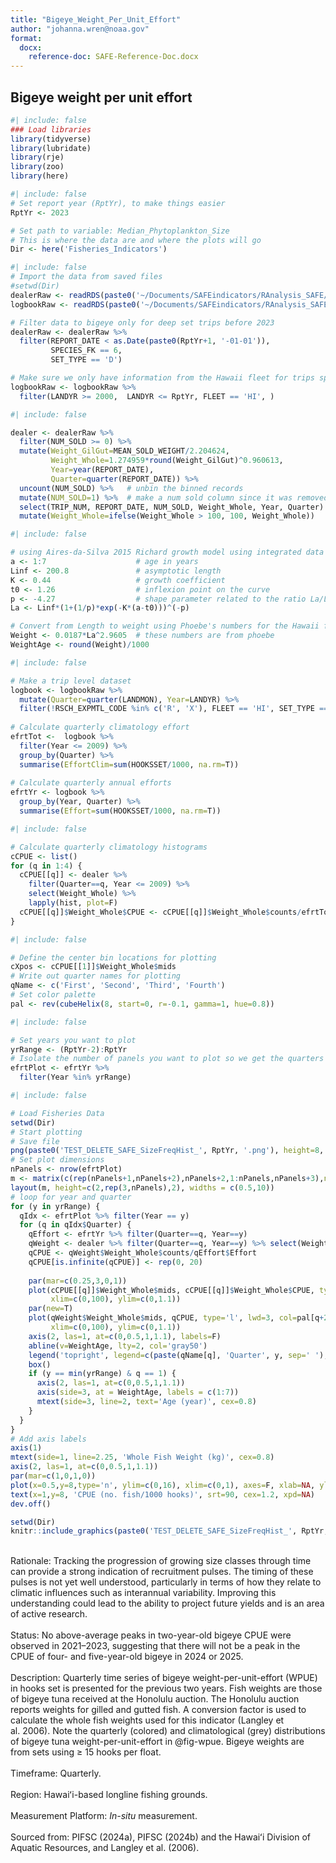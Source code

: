 ```yaml
---
title: "Bigeye_Weight_Per_Unit_Effort"
author: "johanna.wren@noaa.gov"
format:
  docx:
    reference-doc: SAFE-Reference-Doc.docx
---
```


## Bigeye weight per unit effort

```r
#| include: false
### Load libraries
library(tidyverse)
library(lubridate)
library(rje)
library(zoo)
library(here)

```

```r
#| include: false
# Set report year (RptYr), to make things easier
RptYr <- 2023

# Set path to variable: Median_Phytoplankton_Size
# This is where the data are and where the plots will go
Dir <- here('Fisheries_Indicators')
```

```{=html}
<!--
# Here we import data saved locally and filter out only bigeye tuna (coded as species 6 in the dealer dataset) for deep-set trips onlu and that we don't include trips in the current year. 
-->
```

```r
#| include: false
# Import the data from saved files
#setwd(Dir)
dealerRaw <- readRDS(paste0('~/Documents/SAFEindicators/RAnalysis_SAFE/Data/SAFE_dealer_', RptYr, '.rds'))
logbookRaw <- readRDS(paste0('~/Documents/SAFEindicators/RAnalysis_SAFE/Data/SAFE_logbook_', RptYr, '.rds'))

# Filter data to bigeye only for deep set trips before 2023
dealerRaw <- dealerRaw %>%
  filter(REPORT_DATE < as.Date(paste0(RptYr+1, '-01-01')),
         SPECIES_FK == 6, 
         SET_TYPE == 'D')

# Make sure we only have information from the Hawaii fleet for trips spanning 2000- 2023
logbookRaw <- logbookRaw %>%
  filter(LANDYR >= 2000,  LANDYR <= RptYr, FLEET == 'HI', )
```

```{=html}
<!--
# Analyze data

## Convert weights from gilld & gutted to whole fish weights

Dealer weights are reported in lbs for gilled and gutted fresh, chilled fish. Here we convert their weight to whole fish weight using a non-linear conversion from *Langley et al. 2006* table 8. 

NOTE: Dealer data comes with a conversion factor (I kept it in the raw dataset) but it's fixed and for multiple entries it's quite complicated. I opted to use the Langley conversion here rather than the standard conversion factor reported because I felt it was most consistent and a better fit. 

NOTE 2: in 2024 Removing any records of negative NUM_SOLD. Total of 28 records, all in 2023.
-->
```

```r
#| include: false

dealer <- dealerRaw %>%
  filter(NUM_SOLD >= 0) %>% 
  mutate(Weight_GilGut=MEAN_SOLD_WEIGHT/2.204624, 
         Weight_Whole=1.274959*round(Weight_GilGut)^0.960613, 
         Year=year(REPORT_DATE), 
         Quarter=quarter(REPORT_DATE)) %>%
  uncount(NUM_SOLD) %>%   # unbin the binned records
  mutate(NUM_SOLD=1) %>%  # make a num sold column since it was removed during the uncount operation
  select(TRIP_NUM, REPORT_DATE, NUM_SOLD, Weight_Whole, Year, Quarter) %>%
  mutate(Weight_Whole=ifelse(Weight_Whole > 100, 100, Weight_Whole))

```

```{=html}
<!--
## Calculate Age
This is only used to mark the dashed age lines in the figure

Here we calculate the age of fish from the weight. First we use a Richards growth parameterization from an intergrated analysis in Aires-da-Silva et al. 2015 getting an length from age information:

$$L_a=L_\infty(1+\frac{1}{p}e^{-K(a-t_0)})^{-p}$$
where $L_\infty$ is the asymptotic length, $K$ is the growth coefficient, $t_0$ is the inflection point on the curve, and $p$ is the shape parameter related to the ratio $L_a/L_\infty$

Then we convert the length given from the growth equation above to a weight using data from Phoebe that she derived based on the Hawaii deep-set fishery. 
-->
```

```r
#| include: false

# using Aires-da-Silva 2015 Richard growth model using integrated data
a <- 1:7                    # age in years
Linf <- 200.8               # asymptotic length
K <- 0.44                   # growth coefficient
t0 <- 1.26                  # inflexion point on the curve
p <- -4.27                  # shape parameter related to the ratio La/Linf
La <- Linf*(1+(1/p)*exp(-K*(a-t0)))^(-p)

# Convert from Length to weight using Phoebe's numbers for the Hawaii fishery
Weight <- 0.0187*La^2.9605  # these numbers are from phoebe
WeightAge <- round(Weight)/1000
```

```{=html}
<!--
## Calculate effort
Calculating both climatological quarterly efforts and annual quarter efforts.
-->
```

```r
#| include: false

# Make a trip level dataset
logbook <- logbookRaw %>% 
  mutate(Quarter=quarter(LANDMON), Year=LANDYR) %>%
  filter(!RSCH_EXPMTL_CODE %in% c('R', 'X'), FLEET == 'HI', SET_TYPE == 'D')
  
# Calculate quarterly climatology effort
efrtTot <-  logbook %>%
  filter(Year <= 2009) %>%
  group_by(Quarter) %>%
  summarise(EffortClim=sum(HOOKSSET/1000, na.rm=T))
 
# Calculate quarterly annual efforts 
efrtYr <- logbook %>%
  group_by(Year, Quarter) %>%
  summarise(Effort=sum(HOOKSSET/1000, na.rm=T))
```

```{=html}
<!--
## Histograms
Calculating quarterly climatological histograms for use in the figures. Calculate these outside the loop since they are the same for each quarter. 
-->
```

```r
#| include: false

# Calculate quarterly climatology histograms
cCPUE <- list()
for (q in 1:4) {
  cCPUE[[q]] <- dealer %>% 
    filter(Quarter==q, Year <= 2009) %>% 
    select(Weight_Whole) %>% 
    lapply(hist, plot=F)
  cCPUE[[q]]$Weight_Whole$CPUE <- cCPUE[[q]]$Weight_Whole$counts/efrtTot$EffortClim[q]
}
```

```{=html}
<!--
# Plot
This script plots two different figures. The first one is the size-CPUE distribution by quarter for the past two years along with the climatology. the second figure is the CPUE timeseries for all and small bigeye along with weight per unit effort. 

## Size-CPUE distribution
### Define plotting variables
-->
```

```r
#| include: false

# Define the center bin locations for plotting
cXpos <- cCPUE[[1]]$Weight_Whole$mids
# Write out quarter names for plotting
qName <- c('First', 'Second', 'Third', 'Fourth')
# Set color palette
pal <- rev(cubeHelix(8, start=0, r=-0.1, gamma=1, hue=0.8))
```

```{=html}
<!--
Define the year range you want to plot
-->
```

```r
#| include: false

# Set years you want to plot
yrRange <- (RptYr-2):RptYr
# Isolate the number of panels you want to plot so we get the quarters right
efrtPlot <- efrtYr %>% 
  filter(Year %in% yrRange)
```

```{=html}
<!--
### Plot the data
-->
```

```r
#| include: false

# Load Fisheries Data
setwd(Dir)
# Start plotting
# Save file
png(paste0('TEST_DELETE_SAFE_SizeFreqHist_', RptYr, '.png'), height=8, width=5.5, unit='in', res=300)
# Set plot dimensions
nPanels <- nrow(efrtPlot)
m <- matrix(c(rep(nPanels+1,nPanels+2),nPanels+2,1:nPanels,nPanels+3),nrow=nPanels+2, ncol=2)
layout(m, height=c(2,rep(3,nPanels),2), widths = c(0.5,10))
# loop for year and quarter
for (y in yrRange) {
  qIdx <- efrtPlot %>% filter(Year == y)
  for (q in qIdx$Quarter) {
    qEffort <- efrtYr %>% filter(Quarter==q, Year==y)
    qWeight <- dealer %>% filter(Quarter==q, Year==y) %>% select(Weight_Whole) %>% lapply(hist, plot=F)
    qCPUE <- qWeight$Weight_Whole$counts/qEffort$Effort
    qCPUE[is.infinite(qCPUE)] <- rep(0, 20)
    
    par(mar=c(0.25,3,0,1))
    plot(cCPUE[[q]]$Weight_Whole$mids, cCPUE[[q]]$Weight_Whole$CPUE, type='l', lwd=2, col='gray50', xlab=NA, ylab=NA, axes=F, xaxs='i', yaxs='i',
         xlim=c(0,100), ylim=c(0,1.1))
    par(new=T)
    plot(qWeight$Weight_Whole$mids, qCPUE, type='l', lwd=3, col=pal[q+2], xlab=NA, ylab=NA, axes=F, xaxs='i', yaxs='i',
         xlim=c(0,100), ylim=c(0,1.1))
    axis(2, las=1, at=c(0,0.5,1,1.1), labels=F)
    abline(v=WeightAge, lty=2, col='gray50')
    legend('topright', legend=c(paste(qName[q], 'Quarter', y, sep=' '), paste('Climatology', min(efrtYr$Year), '-', 2009, sep=' ')), col=c(pal[5], 'gray50'), lwd=2, bg='white', box.col='white')
    box()
    if (y == min(yrRange) & q == 1) {
      axis(2, las=1, at=c(0,0.5,1,1.1))
      axis(side=3, at = WeightAge, labels = c(1:7))
      mtext(side=3, line=2, text='Age (year)', cex=0.8)
    }
  }
}
# Add axis labels
axis(1)
mtext(side=1, line=2.25, 'Whole Fish Weight (kg)', cex=0.8)
axis(2, las=1, at=c(0,0.5,1,1.1))
par(mar=c(1,0,1,0))
plot(x=0.5,y=8,type='n', ylim=c(0,16), xlim=c(0,1), axes=F, xlab=NA, ylab=NA)
text(x=1,y=8, 'CPUE (no. fish/1000 hooks)', srt=90, cex=1.2, xpd=NA)
dev.off()

```

```r

setwd(Dir)
knitr::include_graphics(paste0('TEST_DELETE_SAFE_SizeFreqHist_', RptYr, '.png'))

```

\
Rationale: Tracking the progression of growing size classes through time can provide a strong indication of recruitment pulses. The timing of these pulses is not yet well understood, particularly in terms of how they relate to climatic influences such as interannual variability. Improving this understanding could lead to the ability to project future yields and is an area of active research.\
\
Status: No above-average peaks in two-year-old bigeye CPUE were observed in 2021–2023, suggesting that there will not be a peak in the CPUE of four- and five-year-old bigeye in 2024 or 2025.\
\
Description: Quarterly time series of bigeye weight-per-unit-effort (WPUE) in hooks set is presented for the previous two years. Fish weights are those of bigeye tuna received at the Honolulu auction. The Honolulu auction reports weights for gilled and gutted fish. A conversion factor is used to calculate the whole fish weights used for this indicator (Langley et al. 2006). Note the quarterly (colored) and climatological (grey) distributions of bigeye tuna weight-per-unit-effort in @fig-wpue. Bigeye weights are from sets using $\ge$ 15 hooks per float.\
\
Timeframe: Quarterly.\
\
Region: Hawaiʻi-based longline fishing grounds.\
\
Measurement Platform: *In-situ* measurement.\
\
Sourced from: PIFSC (2024a), PIFSC (2024b) and the Hawaiʻi Division of Aquatic Resources, and Langley et al. (2006).
